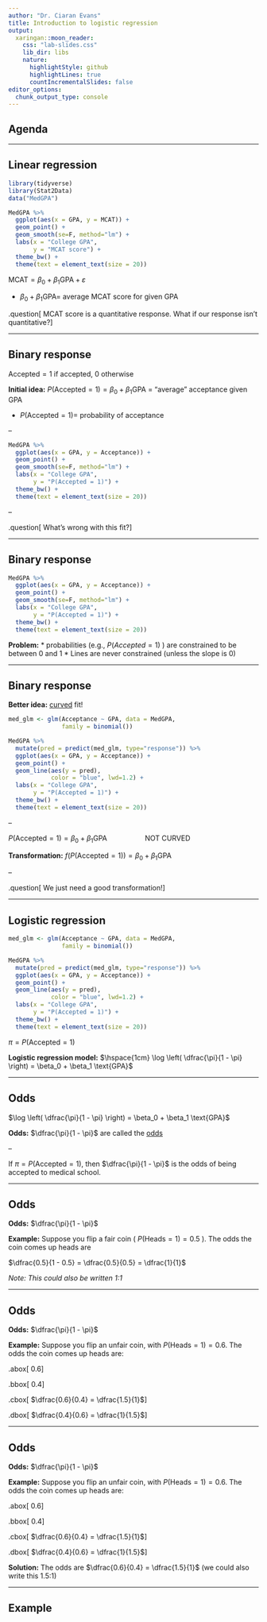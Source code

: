 ```yaml
---
author: "Dr. Ciaran Evans"
title: Introduction to logistic regression
output:
  xaringan::moon_reader:
    css: "lab-slides.css"
    lib_dir: libs
    nature:
      highlightStyle: github
      highlightLines: true
      countIncrementalSlides: false
editor_options: 
  chunk_output_type: console
---
```


## Agenda

---

## Linear regression

```r
library(tidyverse)
library(Stat2Data)
data("MedGPA")

MedGPA %>%
  ggplot(aes(x = GPA, y = MCAT)) +
  geom_point() +
  geom_smooth(se=F, method="lm") +
  labs(x = "College GPA",
       y = "MCAT score") +
  theme_bw() +
  theme(text = element_text(size = 20))
```

$\text{MCAT} = \beta_0 + \beta_1 \text{GPA} + \varepsilon$

* $\beta_0 + \beta_1 \text{GPA} =$ average MCAT score for given GPA

.question[
MCAT score is a quantitative response. What if our response isn't quantitative?
]

---

## Binary response

$\text{Accepted} = 1$ if accepted, $0$ otherwise

**Initial idea:** $P(\text{Accepted} = 1) = \beta_0 + \beta_1 \text{GPA}$ = "average" acceptance given GPA

* $P(\text{Accepted} = 1) =$ probability of acceptance

--

```r
MedGPA %>%
  ggplot(aes(x = GPA, y = Acceptance)) +
  geom_point() +
  geom_smooth(se=F, method="lm") +
  labs(x = "College GPA",
       y = "P(Accepted = 1)") +
  theme_bw() +
  theme(text = element_text(size = 20))
```

--

.question[
What's wrong with this fit?
]

---

## Binary response

```r
MedGPA %>%
  ggplot(aes(x = GPA, y = Acceptance)) +
  geom_point() +
  geom_smooth(se=F, method="lm") +
  labs(x = "College GPA",
       y = "P(Accepted = 1)") +
  theme_bw() +
  theme(text = element_text(size = 20))
```

**Problem:** 
* probabilities (e.g., $P(Accepted = 1)$ ) are constrained to be between 0 and 1
* Lines are never constrained (unless the slope is 0)

---

## Binary response

**Better idea:** <ins>curved</ins> fit!

```r
med_glm <- glm(Acceptance ~ GPA, data = MedGPA,
               family = binomial())

MedGPA %>%
  mutate(pred = predict(med_glm, type="response")) %>%
  ggplot(aes(x = GPA, y = Acceptance)) +
  geom_point() +
  geom_line(aes(y = pred),
            color = "blue", lwd=1.2) +
  labs(x = "College GPA",
       y = "P(Accepted = 1)") +
  theme_bw() +
  theme(text = element_text(size = 20))
```

--

$P(\text{Accepted} = 1) = \beta_0 + \beta_1 \text{GPA} \hspace{2cm}$ NOT CURVED

**Transformation:** $f(P(\text{Accepted} = 1)) = \beta_0 + \beta_1 \text{GPA}$

--

.question[
We just need a good transformation!
]

---

## Logistic regression

```r
med_glm <- glm(Acceptance ~ GPA, data = MedGPA,
               family = binomial())

MedGPA %>%
  mutate(pred = predict(med_glm, type="response")) %>%
  ggplot(aes(x = GPA, y = Acceptance)) +
  geom_point() +
  geom_line(aes(y = pred),
            color = "blue", lwd=1.2) +
  labs(x = "College GPA",
       y = "P(Accepted = 1)") +
  theme_bw() +
  theme(text = element_text(size = 20))
```

$\pi = P(\text{Accepted} = 1)$

**Logistic regression model:** $\hspace{1cm} \log \left( \dfrac{\pi}{1 - \pi} \right) = \beta_0 + \beta_1 \text{GPA}$

---

## Odds

$\log \left( \dfrac{\pi}{1 - \pi} \right) = \beta_0 + \beta_1 \text{GPA}$

**Odds:** $\dfrac{\pi}{1 - \pi}$ are called the <ins>odds</ins>

--

If $\pi = P(\text{Accepted} = 1)$, then $\dfrac{\pi}{1 - \pi}$ is the odds of being accepted to medical school.

---

## Odds

**Odds:** $\dfrac{\pi}{1 - \pi}$

**Example:** Suppose you flip a fair coin ( $P(\text{Heads} = 1) = 0.5$ ). The odds the coin comes up heads are 

$\dfrac{0.5}{1 - 0.5} = \dfrac{0.5}{0.5} = \dfrac{1}{1}$

*Note: This could also be written 1:1*

---

## Odds

**Odds:** $\dfrac{\pi}{1 - \pi}$

**Example:** Suppose you flip an unfair coin, with $P(\text{Heads} = 1) = 0.6$. The odds the coin comes up heads are:

.abox[
0.6
]

.bbox[
0.4
]

.cbox[
$\dfrac{0.6}{0.4} = \dfrac{1.5}{1}$
]

.dbox[
$\dfrac{0.4}{0.6} = \dfrac{1}{1.5}$
]

---

## Odds

**Odds:** $\dfrac{\pi}{1 - \pi}$

**Example:** Suppose you flip an unfair coin, with $P(\text{Heads} = 1) = 0.6$. The odds the coin comes up heads are:

.abox[
0.6
]

.bbox[
0.4
]

.cbox[
$\dfrac{0.6}{0.4} = \dfrac{1.5}{1}$
]

.dbox[
$\dfrac{0.4}{0.6} = \dfrac{1}{1.5}$
]

**Solution:** The odds are $\dfrac{0.6}{0.4} = \dfrac{1.5}{1}$ (we could also write this 1.5:1)

---

## Example